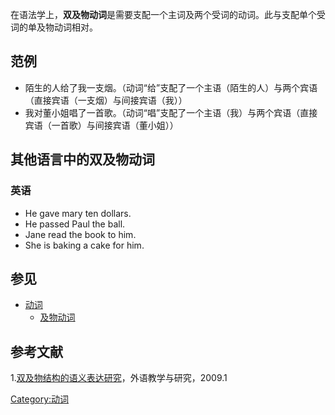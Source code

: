 {{unreferenced|time=2014-03-31T11:57:47+00:00}}
在语法学上，'''双及物动词'''是需要支配一个主词及两个受词的动词。此与支配单个受词的单及物动词相对。

== 范例 ==
*陌生的人给了我一支烟。（动词“给”支配了一个主语（陌生的人）与两个宾语（直接宾语（一支烟）与间接宾语（我））
*我对董小姐唱了一首歌。（动词“唱”支配了一个主语（我）与两个宾语（直接宾语（一首歌）与间接宾语（董小姐））

== 其他语言中的双及物动词 ==
=== 英语 ===
*He gave mary ten dollars.
*He passed Paul the ball.
*Jane read the book to him.
*She is baking a cake for him.
== 参见 ==
*[[动词|动词]]
**[[及物动词|及物动词]]
== 参考文献 ==
1.[https://web.archive.org/web/20140331113750/http://lib.gdufs.edu.cn/enc/upload_files/201212/20121209102737.pdf 双及物结构的语义表达研究]，外语教学与研究，2009.1

{{lexical categories}}
[[Category:动词|Category:动词]]